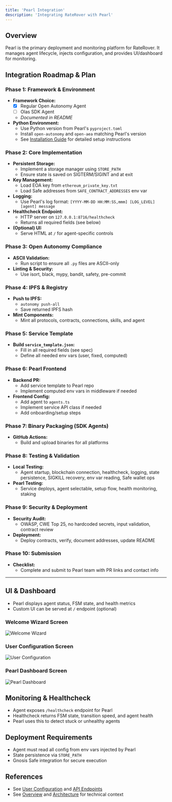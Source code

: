 ```yaml
---
title: 'Pearl Integration'
description: 'Integrating RateRover with Pearl'
---
```


## Overview
Pearl is the primary deployment and monitoring platform for RateRover. It manages agent lifecycle, injects configuration, and provides UI/dashboard for monitoring.

## Integration Roadmap & Plan

### Phase 1: Framework & Environment
- **Framework Choice:**
  - [x] Regular Open Autonomy Agent
  - [ ] Olas SDK Agent
  - _Documented in README_
- **Python Environment:**
  - Use Python version from Pearl's `pyproject.toml`
  - Install `open-autonomy` and `open-aea` matching Pearl's version
  - See [Installation Guide](../installation) for detailed setup instructions

### Phase 2: Core Implementation
- **Persistent Storage:**
  - Implement a storage manager using `STORE_PATH`
  - Ensure state is saved on SIGTERM/SIGINT and at exit
- **Key Management:**
  - Load EOA key from `ethereum_private_key.txt`
  - Load Safe addresses from `SAFE_CONTRACT_ADDRESSES` env var
- **Logging:**
  - Use Pearl's log format:
    `[YYYY-MM-DD HH:MM:SS,mmm] [LOG_LEVEL] [agent] message`
- **Healthcheck Endpoint:**
  - HTTP server on `127.0.0.1:8716/healthcheck`
  - Returns all required fields (see below)
- **(Optional) UI:**
  - Serve HTML at `/` for agent-specific controls

### Phase 3: Open Autonomy Compliance
- **ASCII Validation:**
  - Run script to ensure all `.py` files are ASCII-only
- **Linting & Security:**
  - Use isort, black, mypy, bandit, safety, pre-commit

### Phase 4: IPFS & Registry
- **Push to IPFS:**
  - `autonomy push-all`
  - Save returned IPFS hash
- **Mint Components:**
  - Mint all protocols, contracts, connections, skills, and agent

### Phase 5: Service Template
- **Build `service_template.json`:**
  - Fill in all required fields (see spec)
  - Define all needed env vars (user, fixed, computed)

### Phase 6: Pearl Frontend
- **Backend PR:**
  - Add service template to Pearl repo
  - Implement computed env vars in middleware if needed
- **Frontend Config:**
  - Add agent to `agents.ts`
  - Implement service API class if needed
  - Add onboarding/setup steps

### Phase 7: Binary Packaging (SDK Agents)
- **GitHub Actions:**
  - Build and upload binaries for all platforms

### Phase 8: Testing & Validation
- **Local Testing:**
  - Agent startup, blockchain connection, healthcheck, logging, state persistence, SIGKILL recovery, env var reading, Safe wallet ops
- **Pearl Testing:**
  - Service deploys, agent selectable, setup flow, health monitoring, staking

### Phase 9: Security & Deployment
- **Security Audit:**
  - OWASP, CWE Top 25, no hardcoded secrets, input validation, contract review
- **Deployment:**
  - Deploy contracts, verify, document addresses, update README

### Phase 10: Submission
- **Checklist:**
  - Complete and submit to Pearl team with PR links and contact info

---

## UI & Dashboard
- Pearl displays agent status, FSM state, and health metrics
- Custom UI can be served at `/` endpoint (optional)

### Welcome Wizard Screen
![Welcome Wizard](../assets/pearl_welcome.png)

### User Configuration Screen
![User Configuration](../assets/pearl_configure_screen.png)

### Pearl Dashboard Screen
![Pearl Dashboard](../assets/pearl_dashboard_screen.png)

## Monitoring & Healthcheck
- Agent exposes `/healthcheck` endpoint for Pearl
- Healthcheck returns FSM state, transition speed, and agent health
- Pearl uses this to detect stuck or unhealthy agents

## Deployment Requirements
- Agent must read all config from env vars injected by Pearl
- State persistence via `STORE_PATH`
- Gnosis Safe integration for secure execution

## References
- See [User Configuration](./user-configuration) and [API Endpoints](../api-reference/endpoints)
- See [Overview](./overview) and [Architecture](./architecture) for technical context 